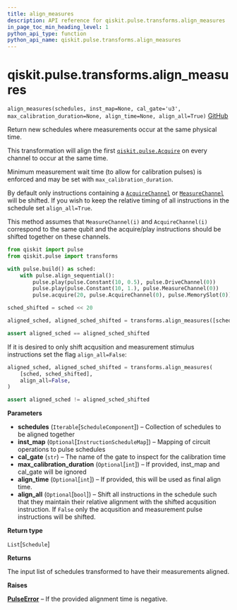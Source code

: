```yaml
---
title: align_measures
description: API reference for qiskit.pulse.transforms.align_measures
in_page_toc_min_heading_level: 1
python_api_type: function
python_api_name: qiskit.pulse.transforms.align_measures
---
```


<span id="qiskit-pulse-transforms-align-measures" />

# qiskit.pulse.transforms.align\_measures

<span id="qiskit.pulse.transforms.align_measures" />

`align_measures(schedules, inst_map=None, cal_gate='u3', max_calibration_duration=None, align_time=None, align_all=True)` [GitHub](https://github.com/qiskit/qiskit/tree/stable/0.16/qiskit/pulse/transforms.py "view source code")

Return new schedules where measurements occur at the same physical time.

This transformation will align the first [`qiskit.pulse.Acquire`](qiskit.pulse.Acquire "qiskit.pulse.Acquire") on every channel to occur at the same time.

Minimum measurement wait time (to allow for calibration pulses) is enforced and may be set with `max_calibration_duration`.

By default only instructions containing a [`AcquireChannel`](qiskit.pulse.AcquireChannel "qiskit.pulse.AcquireChannel") or [`MeasureChannel`](qiskit.pulse.MeasureChannel "qiskit.pulse.MeasureChannel") will be shifted. If you wish to keep the relative timing of all instructions in the schedule set `align_all=True`.

This method assumes that `MeasureChannel(i)` and `AcquireChannel(i)` correspond to the same qubit and the acquire/play instructions should be shifted together on these channels.

```python
from qiskit import pulse
from qiskit.pulse import transforms

with pulse.build() as sched:
    with pulse.align_sequential():
        pulse.play(pulse.Constant(10, 0.5), pulse.DriveChannel(0))
        pulse.play(pulse.Constant(10, 1.), pulse.MeasureChannel(0))
        pulse.acquire(20, pulse.AcquireChannel(0), pulse.MemorySlot(0))

sched_shifted = sched << 20

aligned_sched, aligned_sched_shifted = transforms.align_measures([sched, sched_shifted])

assert aligned_sched == aligned_sched_shifted
```

If it is desired to only shift acqusition and measurement stimulus instructions set the flag `align_all=False`:

```python
aligned_sched, aligned_sched_shifted = transforms.align_measures(
    [sched, sched_shifted],
    align_all=False,
)

assert aligned_sched != aligned_sched_shifted
```

**Parameters**

*   **schedules** (`Iterable`\[`ScheduleComponent`]) – Collection of schedules to be aligned together
*   **inst\_map** (`Optional`\[`InstructionScheduleMap`]) – Mapping of circuit operations to pulse schedules
*   **cal\_gate** (`str`) – The name of the gate to inspect for the calibration time
*   **max\_calibration\_duration** (`Optional`\[`int`]) – If provided, inst\_map and cal\_gate will be ignored
*   **align\_time** (`Optional`\[`int`]) – If provided, this will be used as final align time.
*   **align\_all** (`Optional`\[`bool`]) – Shift all instructions in the schedule such that they maintain their relative alignment with the shifted acqusition instruction. If `False` only the acqusition and measurement pulse instructions will be shifted.

**Return type**

`List`\[`Schedule`]

**Returns**

The input list of schedules transformed to have their measurements aligned.

**Raises**

[**PulseError**](qiskit.pulse.PulseError "qiskit.pulse.PulseError") – If the provided alignment time is negative.

